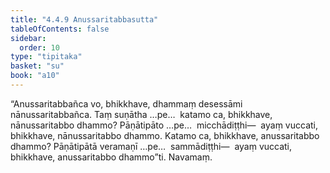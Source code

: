```yaml
---
title: "4.4.9 Anussaritabbasutta"
tableOfContents: false
sidebar:
  order: 10
type: "tipitaka"
basket: "su"
book: "a10"
---
```



<DynamicBreadcrumb />

<Division number="197" book="a10" bookNo="17" page="487">

<Paragraph number="1379" book="a10">
“Anussaritabbañca vo, bhikkhave, dhammaṃ desessāmi nānussaritabbañca. Taṃ suṇātha …pe…  katamo ca, bhikkhave, nānussaritabbo dhammo? Pāṇātipāto …pe…  micchādiṭṭhi—  ayaṃ vuccati, bhikkhave, nānussaritabbo dhammo.
</Paragraph>

<Paragraph number="1380" book="a10">
Katamo ca, bhikkhave, anussaritabbo dhammo? Pāṇātipātā veramaṇī …pe…  sammādiṭṭhi—  ayaṃ vuccati, bhikkhave, anussaritabbo dhammo”ti.

</Paragraph>
</Division>

<Paragraph number="1381" type="center" book="a10">
Navamaṃ.
</Paragraph>